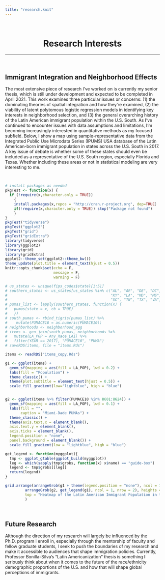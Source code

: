 ```yaml
---
title: "research.knit"
---
```


<br>

<center>
# Research Interests
</center>

***

<br>

## Immigrant Integration and Neighborhood Effects

The most extensive piece of research I've worked on is currently my senior thesis, which is still under development and expected to be completed in April 2021. This work examines three particular issues or concerns: (1) the dominating theories of spatial integration and how they're examined, (2) the viability of latent polytomous logistic regression models in identifying key interests in neighborhood selection, and (3) the general overarching history of the Latin American immigrant population within the U.S. South. As I've continued to encounter issues with data assumptions and limitations, I'm becoming increasingly interested in quantitative methods as my focused subfield. Below, I show a map using sample-representative data from the Integrated Public Use Microdata Series (IPUMS) USA database of the Latin American-born immigrant population in states across the U.S. South in 2017. A key issue of debate is whether some of these states should even be included as a representative of the U.S. South region, especially Florida and Texas. Whether including these areas or not in statistical modeling are very interesting to me. 

<br>

```r
# install packages as needed
pkgTest <- function(x) {
  if (!require(x,character.only = TRUE))
    {
    install.packages(x,repos = "http://cran.r-project.org", dep=TRUE)
    if(!require(x,character.only = TRUE)) stop("Package not found")
    }
}
pkgTest("tidyverse")
pkgTest("ggplot2")
pkgTest("grid")
pkgTest("gridExtra")
library(tidyverse)
library(ggplot2)
library(grid)
library(gridExtra)
ggplot2::theme_set(ggplot2::theme_bw())
theme_update(plot.title = element_text(hjust = 0.5))
knitr::opts_chunk$set(echo = F,
                      message = F,
                      warning = F)
```


```r

# us_states <- unique(fips_codes$state)[1:51]
# southern_states <- us_states[us_states %in% c("AL", "AR", "DE", "DC", "FL", "GA",
#                                               "KY", "LA", "MD", "MS", "NC", "OK",
#                                               "SC", "TN", "TX", "VA", "WV")]
# pumas_list <- lapply(southern_states, function(x) {
#   pumas(state = x, cb = TRUE)
#   })
# south_pumas <- rbind_tigris(pumas_list) %>%
#    mutate(PUMACE10 = as.numeric(PUMACE10))
# neighborhoods <- neighborhood_agg
# items <- geo_join(south_pumas, neighborhoods %>%
#   mutate(LA_POP = Any_Race_LAI) %>%
#   filter(YEAR == 2017), "PUMACE10", "PUMA")
# saveRDS(items, file = "items.Rds")

items <- readRDS("items_copy.Rds")

g1 <- ggplot(items) +
  geom_sf(mapping = aes(fill = LA_POP), lwd = 0.2) + 
  labs(fill = "Population") +
  theme_classic() +
  theme(plot.subtitle = element_text(hjust = 0.5)) +
  scale_fill_gradient(low="lightblue", high = "blue")


g2 <- ggplot(items %>% filter(PUMACE10 %in% 8601:8624)) +
  geom_sf(mapping = aes(fill = LA_POP), lwd = 0.1) +
  labs(fill = "",
       caption = "Miami-Dade PUMAs") +
  theme_classic() +
  theme(axis.text.x = element_blank(),
  axis.text.y = element_blank(),
  axis.ticks = element_blank(),
  legend.position = "none",
  panel.background = element_blank()) +
  scale_fill_gradient(low = "lightblue", high = "blue")

get_legend <- function(myggplot){
  tmp <- ggplot_gtable(ggplot_build(myggplot))
  leg <- which(sapply(tmp$grobs, function(x) x$name) == "guide-box")
  legend <- tmp$grobs[[leg]]
  return(legend)
}

grid.arrange(arrangeGrob(g1 + theme(legend.position = "none"), ncol = 1, nrow = 1),
         arrangeGrob(g2, get_legend(g1), ncol = 1, nrow = 2), heights = c(5, 1), widths = c(4, 1),
         top = "Heatmap of the Latin American Immigrant Population in the U.S. South in 2017"
         )
```

<br>

## Future Research

Although the direction of my research will largely be influenced by the Ph.D. program I enroll in, especially through the mentorship of faculty and fellow graduate students, I seek to push the boundaries of my research and make it accessible to audiences that shape immigration policies. Currently, Professor Bonilla-Silva's "Latin Americanization" thesis is something I seriously think about when it comes to the future of the race/ethnicity demographic proportions of the U.S. and how that will shape global perceptions of immigrants.

